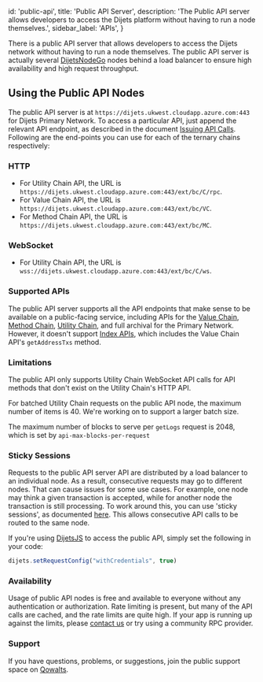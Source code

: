 
  id: 'public-api',
  title: 'Public API Server',
  description: 'The Public API server allows developers to access the Dijets platform without having to run a node themselves.',
  sidebar_label: 'APIs',
}

There is a public API server that allows developers to access the Dijets
network without having to run a node themselves. The public API server is
actually several [DijetsNodeGo](https://github.com/Dijets-Inc/dijetsnodego) nodes
behind a load balancer to ensure high availability and high request throughput.

## Using the Public API Nodes

The public API server is at `https://dijets.ukwest.cloudapp.azure.com:443` for Dijets Primary Network. To access a particular API,
just append the relevant API endpoint, as described in the document
[Issuing API Calls](/docs/guides/node-apis/issuing-api-calls). Following are the end-points you can use for
each of the ternary chains respectively:

### HTTP

- For Utility Chain API, the URL is `https://dijets.ukwest.cloudapp.azure.com:443/ext/bc/C/rpc`.
- For Value Chain API, the URL is `https://dijets.ukwest.cloudapp.azure.com:443/ext/bc/VC`.
- For Method Chain API, the URL is `https://dijets.ukwest.cloudapp.azure.com:443/ext/bc/MC`.

### WebSocket

- For Utility Chain API, the URL is `wss://dijets.ukwest.cloudapp.azure.com:443/ext/bc/C/ws`.

### Supported APIs

The public API server supports all the API endpoints that make sense to be
available on a public-facing service, including APIs for the
[Value Chain](/docs/guides/node-apis/value-chain-api), [Method Chain](/docs/guides/node-apis/method-chain-api),
[Utility Chain](/docs/guides/node-apis/utility-chain-api), and full archival for the Primary Network.
However, it doesn't support [Index APIs](/docs/guides/node-apis/index-api), which includes
the Value Chain API's `getAddressTxs` method.

### Limitations

The public API only supports Utility Chain WebSocket API calls for API methods that
don't exist on the Utility Chain's HTTP API.

For batched Utility Chain requests on the public API node, the maximum number of items
is 40. We're working on to support a larger batch size.

The maximum number of blocks to serve per `getLogs` request is 2048, which is set by `api-max-blocks-per-request`

### Sticky Sessions

Requests to the public API server API are distributed by a load balancer to an
individual node. As a result, consecutive requests may go to different nodes.
That can cause issues for some use cases. For example, one node may think a
given transaction is accepted, while for another node the transaction is still
processing. To work around this, you can use 'sticky sessions', as documented
[here](https://developer.mozilla.org/en-US/docs/Web/API/Request/credentials).
This allows consecutive API calls to be routed to the same node.

If you're using [DijetsJS](/guides/dijetsjs) to access the public
API, simply set the following in your code:

```javascript
dijets.setRequestConfig("withCredentials", true)
```

### Availability

Usage of public API nodes is free and available to everyone without any
authentication or authorization. Rate limiting is present, but many of the API
calls are cached, and the rate limits are quite high. If your app is
running up against the limits, please [contact us](mailto:support@dijets.io) or
try using a community RPC provider.

### Support

If you have questions, problems, or suggestions, join the public support space on [Qowalts](https://redirect.dijets.io/#/#dijets-support:dijets.org).



